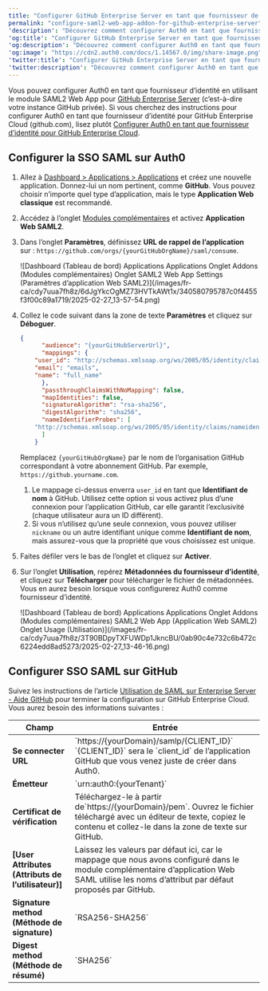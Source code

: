 ---
title: "Configurer GitHub Enterprise Server en tant que fournisseur de services SAML"
permalink: "configure-saml2-web-app-addon-for-github-enterprise-server"
'description': "Découvrez comment configurer Auth0 en tant que fournisseur d’identité à l’aide de l’extension SAML2 Web App pour une instance privée de GitHub Enterprise Server."
'og:title': "Configurer GitHub Enterprise Server en tant que fournisseur de services SAML"
'og:description': "Découvrez comment configurer Auth0 en tant que fournisseur d’identité à l’aide de l’extension SAML2 Web App pour une instance privée de GitHub Enterprise Server."
'og:image': "https://cdn2.auth0.com/docs/1.14567.0/img/share-image.png"
'twitter:title': "Configurer GitHub Enterprise Server en tant que fournisseur de services SAML"
'twitter:description': "Découvrez comment configurer Auth0 en tant que fournisseur d’identité à l’aide de l’extension SAML2 Web App pour une instance privée de GitHub Enterprise Server."
---

Vous pouvez configurer Auth0 en tant que fournisseur d’identité en utilisant le module SAML2 Web App pour [GitHub Enterprise Server](https://help.github.com/en/enterprise/2.16/admin/user-management/using-saml) (c’est-à-dire votre instance GitHub privée). Si vous cherchez des instructions pour configurer Auth0 en tant que fournisseur d’identité pour GitHub Enterprise Cloud (github.com), lisez plutôt [Configurer Auth0 en tant que fournisseur d’identité pour GitHub Enterprise Cloud](/docs/fr-ca/authenticate/single-sign-on/outbound-single-sign-on/configure-auth0-saml-identity-provider/configure-saml2-web-app-addon-for-github-enterprise-cloud).

## Configurer la SSO SAML sur Auth0

1. Allez à [Dashboard > Applications > Applications](https://manage.auth0.com/#/applications) et créez une nouvelle application. Donnez-lui un nom pertinent, comme **GitHub**. Vous pouvez choisir n’importe quel type d’application, mais le type **Application Web classique** est recommandé.
2. Accédez à l’onglet [Modules complémentaires](https://manage.auth0.com/#/applications/{yourClientId}/addons) et activez **Application Web SAML2**.
3. Dans l’onglet **Paramètres**, définissez **URL de rappel de l’application** sur : `https://github.com/orgs/{yourGitHubOrgName}/saml/consume`.

   <Frame>![Dashboard (Tableau de bord) Applications Applications Onglet Addons (Modules complémentaires) Onglet SAML2 Web App Settings (Paramètres d’application Web SAML2)](/images/fr-ca/cdy7uua7fh8z/6dJgYkcOgMZ73HVTkAWt1x/340580795787c0f4455f3f00c89a1719/2025-02-27_13-57-54.png)</Frame>

4. Collez le code suivant dans la zone de texte **Paramètres** et cliquez sur **Déboguer**.

   ```json lines
   {
         "audience": "{yourGitHubServerUrl}",
         "mappings": {
       "user_id": "http://schemas.xmlsoap.org/ws/2005/05/identity/claims/nameidentifier",
       "email": "emails",
       "name": "full_name"
         },
         "passthroughClaimsWithNoMapping": false,
         "mapIdentities": false,
         "signatureAlgorithm": "rsa-sha256",
         "digestAlgorithm": "sha256",
         "nameIdentifierProbes": [
       "http://schemas.xmlsoap.org/ws/2005/05/identity/claims/nameidentifier"
         ]
       }
   ```

   

   

   Remplacez `{yourGitHubOrgName}` par le nom de l’organisation GitHub correspondant à votre abonnement GitHub. Par exemple, `https://github.yourname.com`.
   1. Le mappage ci-dessus enverra `user_id` en tant que **Identifiant de nom** à GitHub. Utilisez cette option si vous activez plus d’une connexion pour l’application GitHub, car elle garantit l’exclusivité (chaque utilisateur aura un ID différent).
   2. Si vous n’utilisez qu’une seule connexion, vous pouvez utiliser `nickname` ou un autre identifiant unique comme **Identifiant de nom**, mais assurez-vous que la propriété que vous choisissez est unique.
5. Faites défiler vers le bas de l’onglet et cliquez sur **Activer**.
6. Sur l’onglet **Utilisation**, repérez **Métadonnées du fournisseur d’identité**, et cliquez sur **Télécharger** pour télécharger le fichier de métadonnées. Vous en aurez besoin lorsque vous configurerez Auth0 comme fournisseur d’identité.

   <Frame>![Dashboard (Tableau de bord) Applications Applications Onglet Addons (Modules complémentaires) SAML2 Web App (Application Web SAML2) Onglet Usage (Utilisation)](/images/fr-ca/cdy7uua7fh8z/3T90BDpyTXFUWDp1JkncBU/0ab90c4e732c6b472c6224edd8ad5273/2025-02-27_13-46-16.png)</Frame>

## Configurer SSO SAML sur GitHub

Suivez les instructions de l’article [Utilisation de SAML sur Enterprise Server - Aide GitHub](https://help.github.com/en/enterprise/admin/user-management/using-saml#configuring-saml-settings) pour terminer la configuration sur GitHub Enterprise Cloud. Vous aurez besoin des informations suivantes :

<table class="table"><thead>
<tr>
<th><strong>Champ</strong></th>
<th><strong>Entrée</strong></th>
</tr>
</thead>
<tbody>
<tr>
<td><strong>Se connecter URL</strong></td>
<td>`https://{yourDomain}/samlp/{CLIENT_ID}` <br/> `{CLIENT_ID}` sera le `client_id` de l’application GitHub que vous venez juste de créer dans Auth0.</td>
</tr>
<tr>
<td><strong>Émetteur</strong></td>
<td>`urn:auth0:{yourTenant}`</td>
</tr>
<tr>
<td><strong>Certificat de vérification</strong></td>
<td>Téléchargez-le à partir de`https://{yourDomain}/pem`. Ouvrez le fichier téléchargé avec un éditeur de texte, copiez le contenu et collez-le dans la zone de texte sur GitHub.</td>
</tr>
<tr>
<td><strong>[User Attributes (Attributs de l’utilisateur)]</strong></td>
<td>Laissez les valeurs par défaut ici, car le mappage que nous avons configuré dans le module complémentaire d’application Web SAML utilise les noms d’attribut par défaut proposés par GitHub.</td>
</tr>
<tr>
<td><strong>Signature method (Méthode de signature)</strong></td>
<td>`RSA256-SHA256`</td>
</tr>
<tr>
<td><strong>Digest method (Méthode de résumé)</strong></td>
<td>`SHA256`</td>
</tr>
</tbody>
</table>
